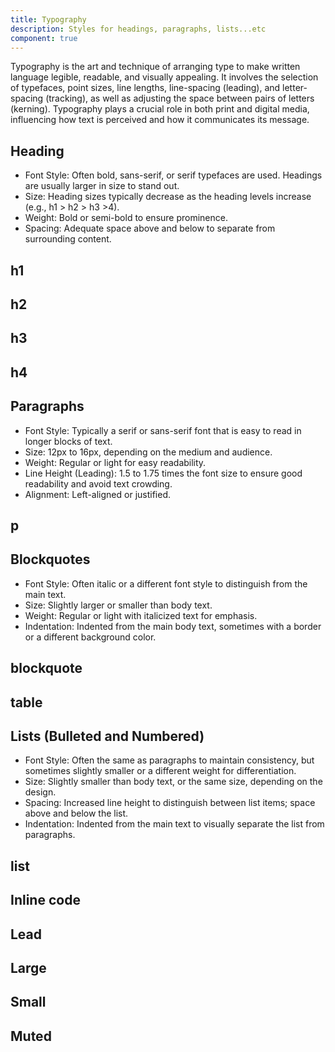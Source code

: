 ```yaml
---
title: Typography
description: Styles for headings, paragraphs, lists...etc
component: true
---
```


<p>
  Typography is the art and technique of arranging type to make written language
  legible, readable, and visually appealing. It involves the selection of
  typefaces, point sizes, line lengths, line-spacing (leading), and
  letter-spacing (tracking), as well as adjusting the space between pairs of
  letters (kerning). Typography plays a crucial role in both print and digital
  media, influencing how text is perceived and how it communicates its message.
</p>
<ComponentPreview
  name="typography-demo"
  className="[&>div.min-h-[350px]]:p-6"
  description="A collection of typographic elements."
/>

## Heading

- Font Style: Often bold, sans-serif, or serif typefaces are used. Headings are usually larger in size to stand out.
- Size: Heading sizes typically decrease as the heading levels increase (e.g., h1 > h2 > h3 >4).
- Weight: Bold or semi-bold to ensure prominence.
- Spacing: Adequate space above and below to separate from surrounding content.

## h1

<ComponentPreview name="typography-h1" />

## h2

<ComponentPreview name="typography-h2" />

## h3

<ComponentPreview name="typography-h3" />

## h4

<ComponentPreview name="typography-h4" />

## Paragraphs

- Font Style: Typically a serif or sans-serif font that is easy to read in longer blocks of text.
- Size: 12px to 16px, depending on the medium and audience.
- Weight: Regular or light for easy readability.
- Line Height (Leading): 1.5 to 1.75 times the font size to ensure good readability and avoid text crowding.
- Alignment: Left-aligned or justified.

## p

<ComponentPreview name="typography-p" />

## Blockquotes

- Font Style: Often italic or a different font style to distinguish from the main text.
- Size: Slightly larger or smaller than body text.
- Weight: Regular or light with italicized text for emphasis.
- Indentation: Indented from the main body text, sometimes with a border or a different background color.

## blockquote

<ComponentPreview name="typography-blockquote" />

## table

<ComponentPreview name="typography-table" />

## Lists (Bulleted and Numbered)

- Font Style: Often the same as paragraphs to maintain consistency, but sometimes slightly smaller or a different weight for differentiation.
- Size: Slightly smaller than body text, or the same size, depending on the design.
- Spacing: Increased line height to distinguish between list items; space above and below the list.
- Indentation: Indented from the main text to visually separate the list from paragraphs.

## list

<ComponentPreview name="typography-list" />

## Inline code

<ComponentPreview name="typography-inline-code" />

## Lead

<ComponentPreview name="typography-lead" />

## Large

<ComponentPreview name="typography-large" />

## Small

<ComponentPreview name="typography-small" />

## Muted

<ComponentPreview name="typography-muted" />
